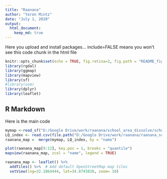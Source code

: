 ---
title: "Raanana"
author: "Yaron Mintz"
date: "July 1, 2020"
output: 
  html_document: 
    keep_md: true
---

Here you upload and install packages... include=FALSE means you won't see this code chunk in the html file

```{r setup, include=FALSE}
knitr::opts_chunk$set(echo = TRUE, fig.retina=2, fig.path = "README_figs/README-")
library(rgdal)
library(ggmap)
library(mapview)
library(sf)
#library(osm)
library(dplyr)
library(leaflet)
```

## R Markdown

Here is the main code

```{r map view, include=TRUE}

mymap <-read_sf("D:/Google Drive/work/raanana/school_area_dissolve/school_area_new.shp")
LQ_index <- read.csv(file.path("D:/Google Drive/work/raanana/raanana_school", "iq_index_school.csv"))
raanana_map =  merge(mymap, LQ_index, by = "name")

plot(raanana_map[9:12], key.pos = 1, breaks = "quantile")
mapview(raanana_map, zcol = "name", legend = TRUE)

raanana_map <- leaflet() %>%
  addTiles() %>%  # Add default OpenStreetMap map tiles
  setView(lng=32.1864444, lat=34.8743838, zoom= 10)
```



